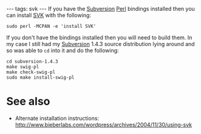---
tags: svk
---
If you have the [[Subversion]] [[Perl]] bindings installed then you can install [[SVK]] with the following:

<pre>sudo perl -MCPAN -e 'install SVK'</pre>

If you don't have the bindings installed then you will need to build them. In my case I still had my [[Subversion]] 1.4.3 source distribution lying around and so was able to <tt>cd</tt> into it and do the following:

<pre>cd subversion-1.4.3
make swig-pl
make check-swig-pl
sudo make install-swig-pl</pre>

= See also =

* Alternate installation instructions: http://www.bieberlabs.com/wordpress/archives/2004/11/30/using-svk
